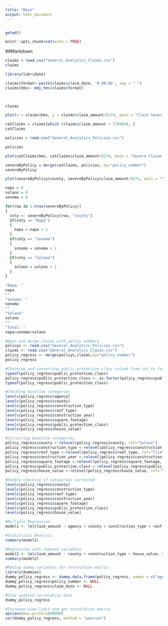 ```yaml
---
title: "Main"
output: html_document
---
```

```r

```


```r
getwd()
```

```r
knitr::opts_chunk$set(echo = TRUE)
```
##Markdown 

```r
claims = read.csv("General_Analytics_Claims.csv")
claims
```
```r
library(lubridate)

claims$format<-paste(claims$claim_date, '0:00:00', sep = " ")
claims$hms<- mdy_hms(claims$format)

  

```
```r
claims
```


```r
plot(x = claims$hms, y = claims$claim_amount/9274, main = "Claim Severity vs. Time", xlab = "Time", ylab = "Claim Severity")

```
```r
catClaims = claims[which (claims$claim_amount > 370960), ]
catClaims
```
```r
policies = read.csv("General_Analytics_Policies.csv")
```


```r
policies

```


```r
plot(catClaims$hms, catClaims$claim_amount/9274, main = "Severe Claims Vs. Time", xlab = "Time (2017)", ylab = "Severity")
```

```r
severeByPolicy = merge(catClaims, policies, by="policy_number")
severeByPolicy
```

```r
plot(severeByPolicy$county, severeByPolicy$claim_amount/9274, main = "Severe Claims by County", xlab = "County", ylab = "Severity")
```
```r
napa = 0
solano = 0
sonoma = 0

for(row in 1:nrow(severeByPolicy))
{
  cnty <- severeByPolicy[row, "county"] 
  if(cnty == "Napa")
  {
    napa = napa + 1
  }
  if(cnty == "Sonoma")
  {
    sonoma = sonoma + 1
  }
  if(cnty == "Solano")
  {
    solano = solano + 1
  }
}

"Napa: "
napa
""
"Sonoma: "
sonoma
""
"Solano"
solano
""
"Total: "
napa+sonoma+solano
```

```r
#Open and merge claims with policy numbers
policys <- read.csv("General_Analytics_Policies.csv")
claims <- read.csv("General_Analytics_Claims.csv")
policy_regress <- merge(policys,claims,by="policy_number")
policy_regress
```


```r
#Checking and converting public protection class column from int to factor to relevel
typeof(policy_regress$public_protection_class)
policy_regress$public_protection_class <- as.factor(policy_regress$public_protection_class) 
typeof(policy_regress$public_protection_class)
```

```r
#Checking baseline categories
levels(policy_regress$agency)
levels(policy_regress$county)
levels(policy_regress$construction_type)
levels(policy_regress$roof_type)
levels(policy_regress$construction_year)
levels(policy_regress$square_footage)
levels(policy_regress$public_protection_class)
levels(policy_regress$house_value)
```

```r
#Correcting baseline categories
policy_regress$county <-relevel(policy_regress$county, ref="Solano")
policy_regress$construction_type <-relevel(policy_regress$construction_type, ref="Frame")
policy_regress$roof_type <-relevel(policy_regress$roof_type, ref="Tile")
policy_regress$construction_year <-relevel(policy_regress$construction_year, ref="1986 to 1999")
policy_regress$square_footage <-relevel(policy_regress$square_footage, ref="Between 1500 and 3000")
policy_regress$public_protection_class <-relevel(policy_regress$public_protection_class, ref="5")
policy_regress$house_value <-relevel(policy_regress$house_value, ref="$400K to $800K")

#Double checking if categories corrected
levels(policy_regress$county)
levels(policy_regress$construction_type)
levels(policy_regress$roof_type)
levels(policy_regress$construction_year)
levels(policy_regress$square_footage)
levels(policy_regress$public_protection_class)
levels(policy_regress$house_value)
```
```r
#Multiple Regression
model1 <- lm(claim_amount ~ agency + county + construction_type + roof_type + construction_year + square_footage + public_protection_class + house_value, data=policy_regress)

```

```r
#Statistical Analysis
summary(model1)
```

```r
#Regression with removed variables
model2 <- lm(claim_amount ~ county + construction_type + house_value, data=policy_regress)
summary(model2)
```

```r
#Making dummy variables for correlation matrix
library(dummies)
dummy_policy_regress <- dummy.data.frame(policy_regress, names = c("agency","county", "construction_type", "roof_type", "construction_year", "square_footage", "public_protection_class", "house_value"), sep = ".")
dummy_policy_regress$policy_number <- NULL
dummy_policy_regress$claim_date <- NULL
```

```r
#View updated correlation data
dummy_policy_regress
```

```r
#Increase view limit and get correlation matrix
options(max.print=1000000)
cor(dummy_policy_regress, method = "pearson")
```



